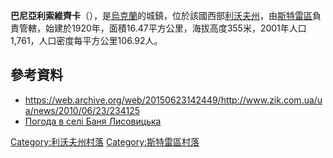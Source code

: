 {{coord|49|7|58|N|23|52|56|E|scale:100000|display=title}}

'''巴尼亞利索維齊卡'''（{{lang-uk|Баня Лисовицька}}），是[[烏克蘭|烏克蘭]]的城鎮，位於該國西部[[利沃夫州|利沃夫州]]，由[[斯特雷區|斯特雷區]]負責管轄，始建於1920年，面積16.47平方公里，海拔高度355米，2001年人口1,761，人口密度每平方公里106.92人。

==參考資料==
* https://web.archive.org/web/20150623142449/http://www.zik.com.ua/ua/news/2010/06/23/234125
* [http://weather.in.ua/ua/l'vovskaja/638 Погода в селі Баня Лисовицька]{{Wayback|url=http://weather.in.ua/ua/l%27vovskaja/638 |date=20111221131706 }}

[[Category:利沃夫州村落|Category:利沃夫州村落]]
[[Category:斯特雷區村落|Category:斯特雷區村落]]


{{Lviv-geo-stub}}